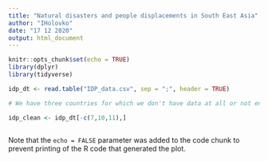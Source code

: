 ---
title: "Natural disasters and people displacements in South East Asia"
author: "IHolovko"
date: "17 12 2020"
output: html_document
---

```{r setup, include=FALSE}
knitr::opts_chunk$set(echo = TRUE)
library(dplyr)
library(tidyverse)
```


```{r cars}
idp_dt <- read.table("IDP_data.csv", sep = ";", header = TRUE)

# We have three countries for which we don't have data at all or not enough data for the analysis: Brunei, Singapore and Timor-Leste. So we take them out. 

idp_clean <- idp_dt[-c(7,10,11),]
```


```{echo=FALSE}

```

Note that the `echo = FALSE` parameter was added to the code chunk to prevent printing of the R code that generated the plot.
